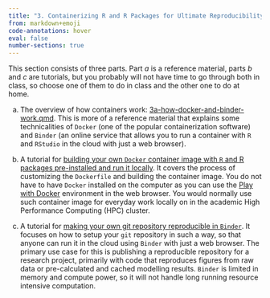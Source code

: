 ```yaml
---
title: "3. Containerizing R and R Packages for Ultimate Reproducibility"
from: markdown+emoji
code-annotations: hover
eval: false
number-sections: true
---
```


This section consists of three parts. Part *a* is a reference material, parts *b* and *c* are tutorials, but you probably will not have time to go through both in class, so choose one of them to do in class and the other one to do at home.

a. The overview of how containers work: [3a-how-docker-and-binder-work.qmd](3a-how-docker-and-binder-work.qmd). This is more of a reference material that explains some technicalities of `Docker` (one of the popular containerization software) and `Binder` (an online service that allows you to run a container with `R` and `RStudio` in the cloud with just a web browser).

b. A tutorial for [building your own `Docker` container image with `R` and R packages pre-installed and run it locally](3b-build-docker-container-image.qmd). It covers the process of customizing the `Dockerfile` and building the container image. You do not have to have `Docker` installed on the computer as you can use the [Play with Docker](https://www.docker.com/play-with-docker/){target="_blank"} environment in the web browser. You would normally use such container image for everyday work locally on in the academic High Performance Computing (HPC) cluster.

c. A tutorial for [making your own git repository reproducible in `Binder`](3c-reproducible-github-repo-in-binder.qmd). It focuses on how to setup your `git` repository in such a way, so that anyone can run it in the cloud using `Binder` with just a web browser. The primary use case for this is publishing a reproducible repository for a research project, primarily with code that reproduces figures from raw data or pre-calculated and cached modelling results. `Binder` is limited in memory and compute power, so it will not handle long running resource intensive computation.
